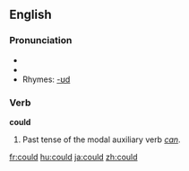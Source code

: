 ==English==

{{rank|what|do|has|62|could|our|than|some}}

===Pronunciation===
* {{IPA|/kʊd/}}
*{{audio|en-us-could.ogg|Audio (US)}}
* Rhymes: [[Rhymes:English:-ʊd|-ʊd]]

===Verb ===
'''could'''
#Past tense of the modal auxiliary verb ''[[can#Etymology 1|can]]''.

[[fr:could]]
[[hu:could]]
[[ja:could]]
[[zh:could]]